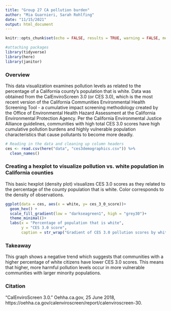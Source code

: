 ```yaml
---
title: "Group 27 CA pollution burden"
author: "Mia Guarnieri, Sarah Rohlfing"
date: "11/15/2021"
output: html_document
---
```


```r
knitr::opts_chunk$set(echo = FALSE, results = TRUE, warning = FALSE, message = FALSE)

#attaching packages
library(tidyverse)
library(here)
library(janitor)
```

### Overview

This data visualization examines pollution levels as related to the percentage of a California county's population that is white. Data was obtained from the CalEnviroScreen 3.0 (or CES 3.0), which is the most recent version of the California Communities Environmental Health Screening Tool - a cumulative impact screening methodology created by the Office of Environmental Health Hazard Assessment at the California Environmental Protection Agency. Per the California Environmental Justice Alliance guidelines, communities with high total CES 3.0 scores have high cumulative pollution burdens and highly vulnerable population characteristics that cause pollutants to become more deadly.

```r
# Reading in the data and cleaning up column headers
ces <- read.csv(here("data", "ces3demographics.csv")) %>% 
  clean_names()
```

### Creating a hexplot to visualize pollution vs. white population in California counties

This basic hexplot (density plot) visualizes CES 3.0 scores as they related to the percentage of the county population that is white. Color corresponds to the density of observations.

```r
ggplot(data = ces, aes(x = white, y= ces_3_0_score))+
  geom_hex() +
  scale_fill_gradient(low = "darkseagreen1", high = "grey30")+
  theme_minimal()+
  labs(x = "Percentage of population that is white",
       y = "CES 3.0 score",
       caption = str_wrap("Gradient of CES 3.0 pollution scores by white population percentage. Data: Office of Environmental Health Hazard Assessment, California Environmental Protection Agency"))
```

### Takeaway

This graph shows a negative trend which suggests that communities with a higher percentage of white citizens have lower CES 3.0 scores. This means that higher, more harmful pollution levels occur in more vulnerable communities with larger minority populations. 

### Citation

“CalEnviroScreen 3.0.” Oehha.ca.gov, 25 June 2018, https://oehha.ca.gov/calenviroscreen/report/calenviroscreen-30. 
